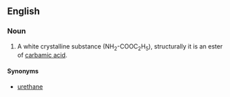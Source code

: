 ==English==

===Noun===
{{en-noun|sg=[[ethyl]] [[carbamate]]|-}}

# {{organic compound}} A white crystalline substance (NH<sub>2</sub>-COOC<sub>2</sub>H<sub>5</sub>), structurally it is an ester of [[carbamic acid]].

====Synonyms====
*[[urethane]]